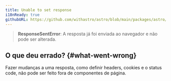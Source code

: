 ```yaml
---
title: Unable to set response
i18nReady: true
githubURL: https://github.com/withastro/astro/blob/main/packages/astro/src/core/errors/errors-data.ts
---
```


> **ResponseSentError**: A resposta já foi enviada ao navegador e não pode ser alterada.

## O que deu errado? \{#what-went-wrong\}

Fazer mudanças a uma resposta, como definir headers, cookies e o status code, não pode ser feito fora de componentes de página.
